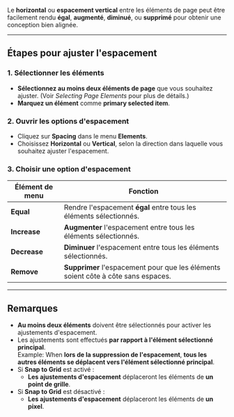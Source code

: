Le **horizontal** ou **espacement vertical** entre les éléments de page peut être facilement rendu **égal**, **augmenté**, **diminué**, ou **supprimé** pour obtenir une conception bien alignée.

***

## Étapes pour ajuster l'espacement

### 1. Sélectionner les éléments

* **Sélectionnez au moins deux éléments de page** que vous souhaitez ajuster. (Voir *Selecting Page Elements* pour plus de détails.)
* **Marquez un élément** comme **primary selected item**.

### 2. Ouvrir les options d'espacement

* Cliquez sur **Spacing** dans le menu **Elements**.
* Choisissez **Horizontal** ou **Vertical**, selon la direction dans laquelle vous souhaitez ajuster l'espacement.

### 3. Choisir une option d'espacement

| Élément de menu | Fonction                                                                          |
| --------------- | --------------------------------------------------------------------------------- |
| **Equal**       | Rendre l'espacement **égal** entre tous les éléments sélectionnés.                |
| **Increase**    | **Augmenter** l'espacement entre tous les éléments sélectionnés.                  |
| **Decrease**    | **Diminuer** l'espacement entre tous les éléments sélectionnés.                   |
| **Remove**      | **Supprimer** l'espacement pour que les éléments soient côte à côte sans espaces. |

***

## Remarques

* **Au moins deux éléments** doivent être sélectionnés pour activer les ajustements d'espacement.
* Les ajustements sont effectués **par rapport à l'élément sélectionné principal**.\
  Example: When **lors de la suppression de l'espacement**, **tous les autres éléments se déplacent vers l'élément sélectionné principal**.
* Si **Snap to Grid** est activé :
  * **Les ajustements d'espacement** déplaceront les éléments de **un point de grille**.
* Si **Snap to Grid** est désactivé :
  * **Les ajustements d'espacement** déplaceront les éléments de **un pixel**.
